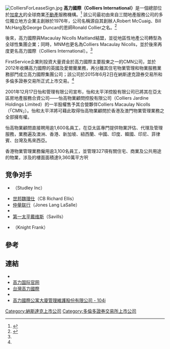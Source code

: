 {{Infobox Company
| name = 高力國際
| name_en = Colliers International
| logo =  Colliers logo.svg
| type = [[上市公司|上市公司]]
| traded_as = {{NASDAQ|CIGI}}<br >{{TSX|CIGI}}
| foundation = 1976年
| location = 加拿大安大略省[[多倫多|多倫多]]
| area_served = 全世界
| key_people = {{unbulleted list|Jay S. Hennick (董事長兼CEO)|Dylan Taylor (總裁兼COO)|John B. Friedrichsen (CFO)}}
| industry = [[不動產|不動產]]
| services = 企業方案、仲介服務、 資產管理
| homepage = {{URL|http://www.colliers.com}}
}}
[[File:ColliersForLeaseSign.jpg|thumb]]
'''高力國際（Colliers International）'''是一個總部位於[[加拿大|加拿大]]的全球商業[[不動產|不動產]]服務機構。<ref>{{Cite web|url=http://www.bizjournals.com/seattle/morning_call/2015/04/colliers-international-to-spin-off-as-publicly.html|title=Colliers International to spin off as publicly traded company - Puget Sound Business Journal|accessdate=2015-05-21|archive-date=2020-10-26|archive-url=https://web.archive.org/web/20201026224816/https://www.bizjournals.com/seattle/morning_call/2015/04/colliers-international-to-spin-off-as-publicly.html|dead-url=no}}</ref> 該公司最初由來自三間地產服務公司的多位獨立地方企業主創辦於1976年，公司名稱源自其創辦人Robert McCuaig、Bill McHarg及George Duncan的恩師Ronald Collier之名。<ref name=":0">{{Cite web|url=http://www.colliers.com/zh-tw/taiwan/about/history|title=發展歷史|accessdate=2016-12-27|work=www.colliers.com|archive-date=2016-12-28|archive-url=https://web.archive.org/web/20161228033154/http://www.colliers.com/zh-tw/taiwan/about/history|dead-url=no}}</ref>

後來，高力國際與Macaulay Nicolls Maitland結盟，並從地區性地產公司轉型為全球性集團企業；同時，MNM也更名為Colliers Macaulay Nicolls，並於後來再度更名高力國際（Colliers International）。<ref name=":0" />

FirstService企業則投資大量資金於高力國際主要股東之一的CMN公司，並於2012年收購高力國際的英國及愛爾蘭業務，再分離其住宅物業管理和物業服務業務部門成立高力國際集團公司；該公司於2015年6月2日在納斯達克證券交易所和多倫多證券交易所正式上市交易。<ref name=":0" />

2001年12月17日怡和管理有限公司宣布，怡和太平洋控股有限公司已將其在亞太區房地產服務合資公司——怡高物業顧問控股有限公司（Colliers Jardine Holdings Limited）的一半股權售予其合營夥伴Colliers Macaulay Nicolls（「CMN」）。怡和太平洋將可藉此取得怡高物業顧問於香港及澳門物業管理業務之全部擁有權。

怡高物業顧問直接聘用逾1,600名員工，在亞太區專門提供物業評估、代理及管理服務，業務遍及澳洲、香港、新加坡、紐西蘭、中國、印度、韓國、印尼、菲律賓、台灣及馬來西亞。

香港物業管理業務僱用逾3,100名員工，並管理327項有關住宅、商業及公共用途的物業，涉及的樓面面積達9,360萬平方呎

== 竞争对手 ==
* {{Tsl|en|Studley Inc|纽约商业房地产经纪公司}}（Studley Inc）
* [[世邦魏理仕|世邦魏理仕]]（CB Richard Ellis） 
* [[仲量联行|仲量联行]]（Jones Lang LaSalle）
* {{Tsl|en|Holliday Fenoglio Fowler}}
* [[第一太平戴维斯|第一太平戴维斯]]（Savills）
* {{Tsl|en|Knight Frank|莱坊}}（Knight Frank）

== 參考 ==
{{reflist}}

== 連結 ==
* {{Official|http://www.colliers.com/}}
* [http://www.colliers.com/zh-cn/china 高力国际官网] {{Wayback|url=http://www.colliers.com/zh-cn/china |date=20181207030820 }}
* [http://www.colliers.com/zh-tw/taiwan 台灣高力國際] {{Wayback|url=http://www.colliers.com/zh-tw/taiwan |date=20161228123800 }}
* {{facebook|collierstaiwan/|高力國際 Colliers Taiwan}}
* [https://web.archive.org/web/20161228033607/https://www.104.com.tw/jb/104i/cust/view?c=5a704327445c3e693c583a1d1d1d1d5f2443a363189j97 高力國際公寓大廈管理維護股份有限公司 - 104i]

[[Category:納斯達克上市公司|Category:納斯達克上市公司]]
[[Category:多倫多證券交易所上市公司|Category:多倫多證券交易所上市公司]]